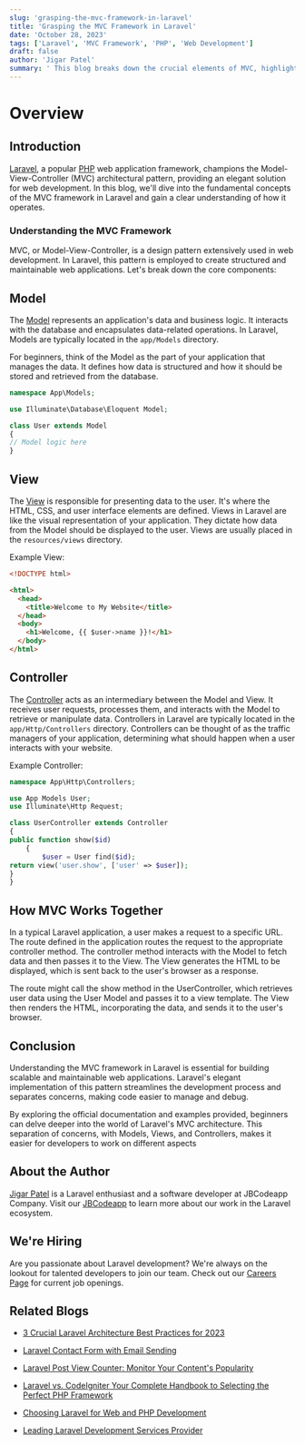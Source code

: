 ```yaml
---
slug: 'grasping-the-mvc-framework-in-laravel'
title: 'Grasping the MVC Framework in Laravel'
date: 'October 28, 2023'
tags: ['Laravel', 'MVC Framework', 'PHP', 'Web Development']
draft: false
author: 'Jigar Patel'
summary: ' This blog breaks down the crucial elements of MVC, highlighting the roles of Models, Views, and Controllers in the context of Laravel.'
---
```


# Overview

<TOCInline toc={props.toc} exclude="Overview" toHeading={2} />

## Introduction

[Laravel](https://laravel.com/), a popular [PHP](https://www.php.net/) web application framework, champions the Model-View-Controller (MVC) architectural pattern, providing an elegant solution for web development. In this blog, we'll dive into the fundamental concepts of the MVC framework in Laravel and gain a clear understanding of how it operates.

### Understanding the MVC Framework

MVC, or Model-View-Controller, is a design pattern extensively used in web development. In Laravel, this pattern is employed to create structured and maintainable web applications. Let's break down the core components:

## Model

The [Model](https://laravel.com/docs/10.x/eloquent) represents an application's data and business logic. It interacts with the database and encapsulates data-related operations. In Laravel, Models are typically located in the `app/Models` directory.

For beginners, think of the Model as the part of your application that manages the data. It defines how data is structured and how it should be stored and retrieved from the database.

```php
namespace App\Models;

use Illuminate\Database\Eloquent Model;

class User extends Model
{
// Model logic here
}
```

## View

The [View](https://laravel.com/docs/10.x/view) is responsible for presenting data to the user. It's where the HTML, CSS, and user interface elements are defined. Views in Laravel are like the visual representation of your application. They dictate how data from the Model should be displayed to the user. Views are usually placed in the `resources/views` directory.

Example View:

```html
<!DOCTYPE html>

<html>
  <head>
    <title>Welcome to My Website</title>
  </head>
  <body>
    <h1>Welcome, {{ $user->name }}!</h1>
  </body>
</html>
```

## Controller

The [Controller](https://laravel.com/docs/10.x/controllers) acts as an intermediary between the Model and View. It receives user requests, processes them, and interacts with the Model to retrieve or manipulate data. Controllers in Laravel are typically located in the `app/Http/Controllers` directory. Controllers can be thought of as the traffic managers of your application, determining what should happen when a user interacts with your website.

Example Controller:

```php
namespace App\Http\Controllers;

use App Models User;
use Illuminate\Http Request;

class UserController extends Controller
{
public function show($id)
    {
        $user = User find($id);
return view('user.show', ['user' => $user]);
}
}
```

## How MVC Works Together

In a typical Laravel application, a user makes a request to a specific URL. The route defined in the application routes the request to the appropriate controller method. The controller method interacts with the Model to fetch data and then passes it to the View. The View generates the HTML to be displayed, which is sent back to the user's browser as a response.

The route might call the show method in the UserController, which retrieves user data using the User Model and passes it to a view template. The View then renders the HTML, incorporating the data, and sends it to the user's browser.

## Conclusion

Understanding the MVC framework in Laravel is essential for building scalable and maintainable web applications. Laravel's elegant implementation of this pattern streamlines the development process and separates concerns, making code easier to manage and debug.

By exploring the official documentation and examples provided, beginners can delve deeper into the world of Laravel's MVC architecture. This separation of concerns, with Models, Views, and Controllers, makes it easier for developers to work on different aspects

## About the Author

[Jigar Patel](https://expertlaravel.com) is a Laravel enthusiast and a software developer at JBCodeapp Company. Visit our [JBCodeapp](https://jbcodeapp.com) to learn more about our work in the Laravel ecosystem.

## We're Hiring

Are you passionate about Laravel development? We're always on the lookout for talented developers to join our team. Check out our [Careers Page](https://jbcodeapp.com) for current job openings.

## Related Blogs

- [3 Crucial Laravel Architecture Best Practices for 2023](laravel-architecture-2023)

- [Laravel Contact Form with Email Sending](laravel-contact-form-with-email-sending)

- [Laravel Post View Counter: Monitor Your Content's Popularity](laravel-post-view-counter-monitor-your-contents-popularity)

- [Laravel vs. CodeIgniter Your Complete Handbook to Selecting the Perfect PHP Framework](laravel-vs-codeigniter-complete-php-framework-guide)

- [Choosing Laravel for Web and PHP Development](laravel-web-php-development)

- [Leading Laravel Development Services Provider](leading-laravel-development-services-provider)
